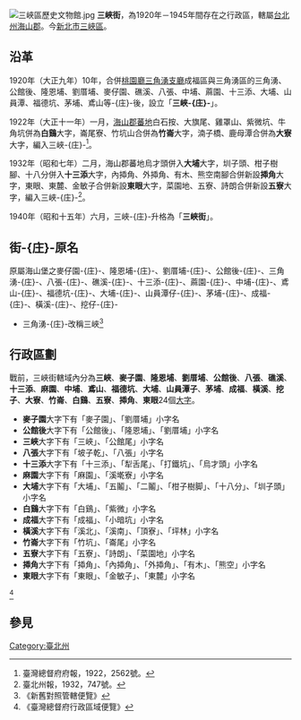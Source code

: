 [[File:三峽區歷史文物館.jpg|thumb]]
'''三峽街'''，為1920年－1945年間存在之行政區，轄屬[[臺北州|台北州]][[海山郡|海山郡]]。今[[新北市|新北市]][[三峽區|三峽區]]。

==沿革==
1920年（大正九年）10年，合併[[桃園廳|桃園廳]][[三角湧支廳|三角湧支廳]]成福區與三角湧區的三角湧、公館後、隆恩埔、劉厝埔、麥仔園、礁溪、八張、中埔、蔴園、十三添、大埔、山員潭、福德坑、茅埔、鳶山等-{庄}-後，設立「'''三峽-{庄}-'''」。

1922年（大正十一年）一月，[[蕃地_(海山郡)|海山郡蕃地]]白石按、大旗尾、雞罩山、紫微坑、牛角坑併為'''白鷄'''大字，崙尾寮、竹坑山合併為'''竹崙'''大字，湳子橋、鹿母潭合併為'''大寮'''大字，編入三峽-{庄}-<ref>臺灣總督府府報，1922，2562號。</ref>。

1932年（昭和七年）二月，海山郡蕃地烏才頭併入'''大埔'''大字，圳子頭、柑子樹腳、十八分併入'''十三添'''大字，內揷角、外揷角、有木、熊空南腳合併新設'''揷角'''大字，東眼、東麓、金敏子合併新設'''東眼'''大字，菜園地、五寮、詩朗合併新設'''五寮'''大字，編入三峽-{庄}-<ref>臺北州報，1932，747號。</ref>。

1940年（昭和十五年）六月，三峽-{庄}-升格為「'''三峽街'''」。

==街-{庄}-原名==
原屬海山堡之麥仔園-{庄}-、隆恩埔-{庄}-、劉厝埔-{庄}-、公館後-{庄}-、三角湧-{庄}-、八張-{庄}-、礁溪-{庄}-、十三添-{庄}-、蔴園-{庄}-、中埔-{庄}-、鳶山-{庄}-、福德坑-{庄}-、大埔-{庄}-、山員潭仔-{庄}-、茅埔-{庄}-、成福-{庄}-、橫溪-{庄}-、挖仔-{庄}-
*三角湧-{庄}-改稱三峽<ref>《新舊對照管轄便覽》</ref>

==行政區劃==
戰前，三峽街轄域內分為'''三峽'''、'''麥子園'''、'''隆恩埔'''、'''劉厝埔'''、'''公館後'''、'''八張'''、'''礁溪'''、'''十三添'''、'''麻園'''、'''中埔'''、'''鳶山'''、'''福德坑'''、'''大埔'''、'''山員潭子'''、'''茅埔'''、'''成福'''、'''橫溪'''、'''挖子'''、'''大寮'''、'''竹崙'''、'''白鷄'''、'''五寮'''、'''揷角'''、'''東眼'''24個[[大字_(行政區劃)|大字]]。

*'''麥子園'''大字下有「麥子園」、「劉厝埔」小字名
*'''公館後'''大字下有「公館後」、「隆恩埔」、「劉厝埔」小字名
*'''三峽'''大字下有「三峽」、「公館尾」小字名
*'''八張'''大字下有「坡子乾」、「八張」小字名
*'''十三添'''大字下有「十三添」、「犁舌尾」、「打鐵坑」、「烏才頭」小字名
*'''麻園'''大字下有「麻園」、「溪墘寮」小字名
*'''大埔'''大字下有「大埔」、「五鬮」、「二鬮」、「柑子樹脚」、「十八分」、「圳子頭」小字名
*'''白鷄'''大字下有「白鷄」、「紫微」小字名
*'''成福'''大字下有「成福」、「小暗坑」小字名
*'''橫溪'''大字下有「溪北」、「溪南」、「頂寮」、「坪林」小字名
*'''竹崙'''大字下有「竹坑」、「崙尾」小字名
*'''五寮'''大字下有「五寮」、「詩朗」、「菜園地」小字名
*'''揷角'''大字下有「揷角」、「內揷角」、「外揷角」、「有木」、「熊空」小字名
*'''東眼'''大字下有「東眼」、「金敏子」、「東麓」小字名
<ref>《臺灣總督府行政區域便覽》</ref>

== 參見 ==
{{reflist}}

{{臺北州}}
[[Category:臺北州|Category:臺北州]]